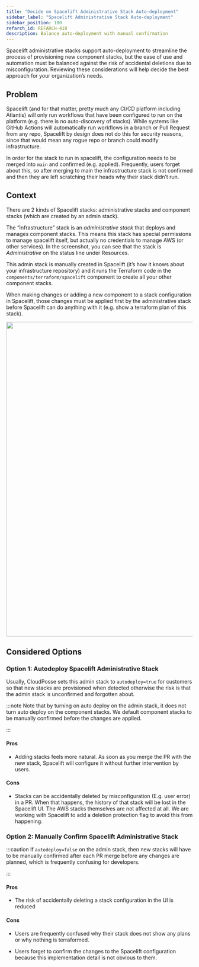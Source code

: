 ```yaml
---
title: "Decide on Spacelift Administrative Stack Auto-deployment"
sidebar_label: "Spacelift Administrative Stack Auto-deployment"
sidebar_position: 100
refarch_id: REFARCH-410
description: Balance auto-deployment with manual confirmation
---
```


<Intro>
 Spacelift administrative stacks support auto-deployment to streamline the process of provisioning new component stacks, but the ease of use and automation must be balanced against the risk of accidental deletions due to misconfiguration. Reviewing these considerations will help decide the best approach for your organization’s needs.
</Intro>

## Problem

Spacelift (and for that matter, pretty much any CI/CD platform including Atlantis) will only run workflows that have been configured to run on the platform (e.g. there is no auto-discovery of stacks). While systems like GitHub Actions will automatically run workflows in a branch or Pull Request from any repo, Spacelift by design does not do this for security reasons, since that would mean any rogue repo or branch could modify infrastructure.

In order for the stack to run in spacelift, the configuration needs to be merged into `main` and confirmed (e.g. applied). Frequently, users forget about this, so after merging to main the infrastructure stack is not confirmed and then they are left scratching their heads why their stack didn’t run.

## Context

There are 2 kinds of Spacelift stacks: administrative stacks and component stacks (which are created by an admin stack).

The “infrastructure” stack is an _administrative stack_ that deploys and manages component stacks. This means this stack has special permissions to manage spacelift itself, but actually no credentials to manage AWS (or other services). In the screenshot, you can see that the stack is _Administrative_ on the status line under Resources.

This admin stack is manually created in Spacelift (it’s how it knows about your infrastructure repository) and it runs the Terraform code in the `components/terraform/spacelift` component to create all your other component stacks.

When making changes or adding a new component to a stack configuration in Spacelift, those changes must be applied first by the administrative stack before Spacelift can do anything with it (e.g. show a terraform plan of this stack).

<img src="/assets/refarch/cleanshot-2021-11-24-at-14.59.56@2x-20211124-210413.png" height="849" width="1129" /><br/>

## Considered Options

### Option 1: Autodeploy Spacelift Administrative Stack

Usually, CloudPosse sets this admin stack to `autodeploy=true` for customers so that new stacks are provisioned when detected otherwise the risk is that the admin stack is unconfirmed and forgotten about.

:::note
Note that by turning on auto deploy on the admin stack, it does not turn auto deploy on the component stacks. We default component stacks to be manually confirmed before the changes are applied.

:::

#### Pros

- Adding stacks feels more natural. As soon as you merge the PR with the new stack, Spacelift will configure it without further intervention by users.

#### Cons

- Stacks can be accidentally deleted by misconfiguration (E.g. user error) in a PR. When that happens, the history of that stack will be lost in the Spacelift UI. The AWS stacks themselves are not affected at all. We are working with Spacelift to add a deletion protection flag to avoid this from happening.

### Option 2: Manually Confirm Spacelift Administrative Stack

:::caution
If `autodeploy=false` on the admin stack, then new stacks will have to be manually confirmed after each PR merge before any changes are planned, which is frequently confusing for developers.

:::

#### Pros

- The risk of accidentally deleting a stack configuration in the UI is reduced

#### Cons

- Users are frequently confused why their stack does not show any plans or why nothing is terraformed.

- Users forget to confirm the changes to the Spacelift configuration because this implementation detail is not obvious to them.


